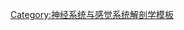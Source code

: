{{NoteTA
|1=腭
}}
{{Navbox
 | name = Trigeminal nerve
 | title = [[三叉神經]]
 | state = {{{state<includeonly>|autocollapse</includeonly>}}}
 | listclass = hlist

 | group1 = [[ophthalmic nerve|眼神經]]（V1）
 | list1 = {{Navbox|child
 

 | group1 = {{le|frontal nerve|frontal nerve|額神經}}
 | list1 =
* {{le|supratrochlear nerve|supratrochlear nerve|滑車上神經}}
* {{le|supraorbital nerve|supraorbital nerve|眶上神經}}
** {{le|眶上神經|Supraorbital nerve|外側枝}}
** {{le|眶上神經|Supraorbital nerve|內側枝}}

 | group2 = {{le|nasociliary nerve|nasociliary nerve|鼻睫神經}}
 | list2 =
* {{le|long ciliary nerves|long ciliary nerves|長睫神經}}
* {{le|infratrochlear nerve|infratrochlear nerve|眶下神經}}
* {{le|posterior ethmoidal nerve|posterior ethmoidal nerve|後篩神經}}
* [[Anterior ethmoidal nerve|前篩神經]]
** {{le|external nasal nerve|external nasal nerve|鼻外神經}}
** {{le|前篩神經鼻內支|internal nasal branches of anterior ethmoidal nerve|鼻內支}}
* {{le|睫狀神經節感覺支|sensory root of ciliary ganglion}}
** [[睫狀神經節]]

 | group3 = 其他
 | list3 =
* {{Le|lacrimal nerve|lacrimal nerve|淚神經}}

 }}

 | group2 = {{le|maxillary nerve|maxillary nerve|上頜神經}}（V2）
 | list2 = {{Navbox|child
 

 | group1 = [[meninges|腦膜]]內
 | list1 =
* {{le|middle meningeal nerve|middle meningeal nerve|中腦膜神經}}

 | group2 = [[翼腭窩]]內
 | list2 =
* {{le|zygomatic nerve|zygomatic nerve|顴神經}}
** {{le|Zygomaticotemporal nerve|Zygomaticotemporal nerve|顴顳神經}}
** {{le|Zygomaticofacial nerve|Zygomaticofacial nerve|顴顏神經}}
* {{le|Pterygopalatine nerves|Pterygopalatine nerves|翼腭神經}}
** {{le|pterygopalatine ganglion|pterygopalatine ganglion|翼腭神經節}}
* {{le|posterior superior alveolar nerve|posterior superior alveolar nerve|後上齒槽神經}}

 | group3 = {{le|infraorbital canal|infraorbital canal|眶下管內}}
 | list3 = {{Navbox|child
 

 | group1 = {{le|infraorbital nerve|infraorbital nerve|眶下神經}}
 | list1 =
* '''上齒槽'''
** {{en-link|anterior superior alveolar nerve}}
** {{en-link|middle superior alveolar nerve}}
** {{en-link|posterior superior alveolar nerve}}
* {{en-link|internal nasal branches of infraorbital nerve}}

 }}

 | group4 = [[顏面]]
 | list4 =
* {{le|inferior palpebral nerve|inferior palpebral nerve|下瞼神經}}
* {{le|external nasal nerve|external nasal nerve|鼻外神經}}
* {{le|superior labial nerve|superior labial nerve|唇上神經}}
** {{le|infraorbital plexus|infraorbital plexus|眶下神經叢}}

 }}

 | group3 = [[下頜神經]]（V3）
 | list3 = {{Navbox|child
 

 | group1 = [[腦膜]]內
 | list1 =
* {{le|下頜神經腦膜支|Meningeal branch of the mandibular nerve|腦膜支}}

 | group2 = 前
 | list2 =
* ''{{en-link|Muscles of mastication}}''
** {{en-link|medial pterygoid nerve}}/{{en-link|Nerve to tensor veli palatini}}
** {{en-link|lateral pterygoid nerve}}
** {{en-link|masseteric nerve}}
** {{en-link|deep temporal nerves}}
* {{en-link|buccal nerve}}

 | group3 = 後
 | list3 =
* {{le|auriculotemporal nerve|auriculotemporal nerve|耳顳神經}}
** {{le|otic ganglion|otic ganglion|耳核}}
* {{le|lingual nerve|lingual nerve|舌神經}}
** {{le|submandibular ganglion|submandibular ganglion|下頜神經節}}
* {{le|inferior alveolar nerve|inferior alveolar nerve|下齒槽神經}}
** {{le|mylohyoid nerve|mylohyoid nerve|下頜舌骨神經}}
** {{le|mental nerve|mental nerve|頦神經}}
 
 }}

 | belowstyle = background: transparent; padding: 0px;
 | below = {{Peripheral nervous system navs}}

}}<noinclude>
{{collapsible option}}
{{解剖学导航文档}}

[[Category:神经系统与感觉系统解剖学模板]]
</noinclude>